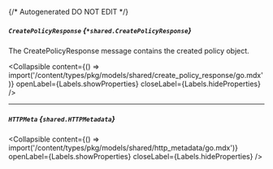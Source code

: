 {/* Autogenerated DO NOT EDIT  */}

##### `CreatePolicyResponse` *{`*shared.CreatePolicyResponse`}*
The CreatePolicyResponse message contains the created policy object.

<Collapsible content={() => import('/content/types/pkg/models/shared/create_policy_response/go.mdx')} openLabel={Labels.showProperties} closeLabel={Labels.hideProperties} />


---
##### `HTTPMeta` *{`shared.HTTPMetadata`}*

<Collapsible content={() => import('/content/types/pkg/models/shared/http_metadata/go.mdx')} openLabel={Labels.showProperties} closeLabel={Labels.hideProperties} />



